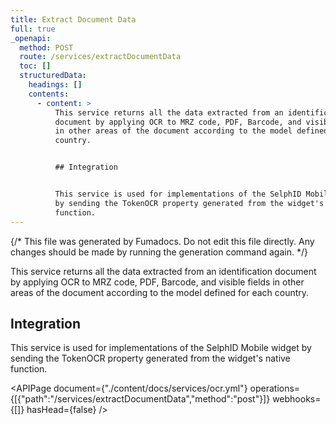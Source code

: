 ```yaml
---
title: Extract Document Data
full: true
_openapi:
  method: POST
  route: /services/extractDocumentData
  toc: []
  structuredData:
    headings: []
    contents:
      - content: >
          This service returns all the data extracted from an identification
          document by applying OCR to MRZ code, PDF, Barcode, and visible fields
          in other areas of the document according to the model defined for each
          country.


          ## Integration


          This service is used for implementations of the SelphID Mobile widget
          by sending the TokenOCR property generated from the widget's native
          function.
---
```


{/* This file was generated by Fumadocs. Do not edit this file directly. Any changes should be made by running the generation command again. */}

This service returns all the data extracted from an identification document by applying OCR to MRZ code, PDF, Barcode, and visible fields in other areas of the document according to the model defined for each country.

## Integration

This service is used for implementations of the SelphID Mobile widget by sending the TokenOCR property generated from the widget's native function.


<APIPage document={"./content/docs/services/ocr.yml"} operations={[{"path":"/services/extractDocumentData","method":"post"}]} webhooks={[]} hasHead={false} />